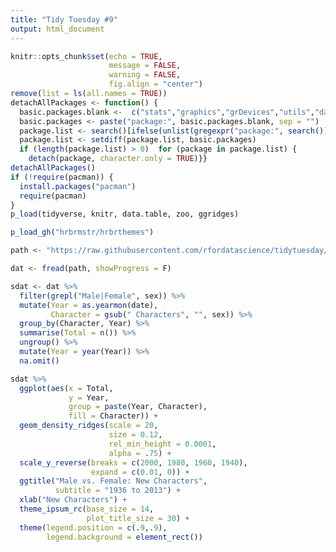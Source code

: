 ```yaml
---
title: "Tidy Tuesday #9"
output: html_document
---
```


```r
knitr::opts_chunk$set(echo = TRUE, 
                      message = FALSE, 
                      warning = FALSE, 
                      fig.align = "center")
remove(list = ls(all.names = TRUE))
detachAllPackages <- function() {
  basic.packages.blank <-  c("stats","graphics","grDevices","utils","datasets","methods","base")
  basic.packages <- paste("package:", basic.packages.blank, sep = "")
  package.list <- search()[ifelse(unlist(gregexpr("package:", search())) == 1,TRUE,FALSE)]
  package.list <- setdiff(package.list, basic.packages)
  if (length(package.list) > 0)  for (package in package.list) {
    detach(package, character.only = TRUE)}}
detachAllPackages()
if (!require(pacman)) {
  install.packages("pacman")
  require(pacman)
}
p_load(tidyverse, knitr, data.table, zoo, ggridges)

p_load_gh("hrbrmstr/hrbrthemes")
```

```r
path <- "https://raw.githubusercontent.com/rfordatascience/tidytuesday/master/data/week9_comic_characters.csv"

dat <- fread(path, showProgress = F)

sdat <- dat %>%
  filter(grepl("Male|Female", sex)) %>%
  mutate(Year = as.yearmon(date),
         Character = gsub(" Characters", "", sex)) %>%
  group_by(Character, Year) %>%
  summarise(Total = n()) %>%
  ungroup() %>%
  mutate(Year = year(Year)) %>%
  na.omit()
```

```r
sdat %>%
  ggplot(aes(x = Total,
             y = Year,
             group = paste(Year, Character), 
             fill = Character)) + 
  geom_density_ridges(scale = 20, 
                      size = 0.12, 
                      rel_min_height = 0.0001, 
                      alpha = .75) +
  scale_y_reverse(breaks = c(2000, 1980, 1960, 1940), 
                  expand = c(0.01, 0)) +
  ggtitle("Male vs. Female: New Characters",
          subtitle = "1936 to 2013") +
  xlab("New Characters") +
  theme_ipsum_rc(base_size = 14, 
                 plot_title_size = 30) +
  theme(legend.position = c(.9,.9),
        legend.background = element_rect())
```
